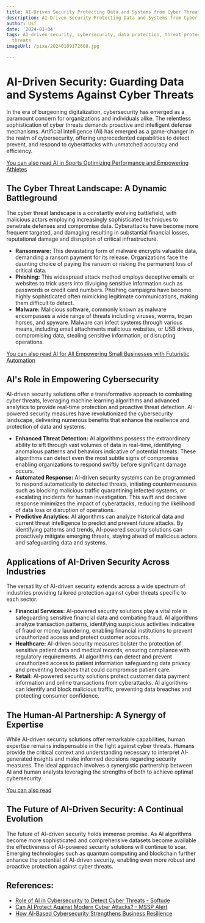 ```yaml
---
title: AI-Driven Security Protecting Data and Systems from Cyber Threats
description: AI-Driven Security Protecting Data and Systems from Cyber Threats
author: Usf
date: '2024-01-04'
tags: AI-driven security, cybersecurity, data protection, threat protection, cyber
  threats
imageUrl: /pixa/20240109172608.jpg

---
```

# AI-Driven Security: Guarding Data  and Systems Against Cyber Threats

In the era of burgeoning digitalization, cybersecurity has emerged as a paramount concern for organizations and  individuals  alike. The relentless sophistication of cyber threats demands proactive and intelligent defense  mechanisms. Artificial intelligence (AI) has emerged as a game-changer in the realm of cybersecurity, offering unprecedented capabilities to detect prevent, and respond to cyberattacks with unmatched accuracy and efficiency.

[You can also read AI in Sports Optimizing Performance and Empowering Athletes](AI%20in%20Sports%20Optimizing%20Performance%20and%20Empowering%20Athletes)


## The Cyber Threat Landscape: A Dynamic Battleground

The cyber threat landscape is a  constantly evolving  battlefield, with malicious  actors employing increasingly sophisticated  techniques to penetrate defenses and compromise data. Cyberattacks have become more frequent  targeted, and damaging resulting in substantial financial losses, reputational damage and  disruption of critical infrastructure.

* **Ransomware:** This devastating form of malware encrypts valuable data, demanding a ransom payment for  its  release. Organizations face the daunting choice of paying the  ransom or  risking the permanent loss of  critical  data.
* **Phishing:** This widespread attack method  employs deceptive emails or websites to trick  users into divulging sensitive information such as passwords or credit card  numbers. Phishing campaigns have become highly sophisticated often mimicking legitimate communications, making them difficult to detect.
* **Malware:** Malicious software, commonly known as  malware encompasses a wide range of threats including viruses, worms, trojan horses,  and spyware. Malware can infect systems through various means, including email attachments malicious websites, or USB drives, compromising data, stealing sensitive information, or  disrupting operations.

[You can also read AI for All Empowering Small Businesses with Futuristic Automation](AI%20for%20All%20Empowering%20Small%20Businesses%20with%20Futuristic%20Automation)


## AI's Role in Empowering Cybersecurity

AI-driven  security solutions offer a transformative  approach to combating cyber threats, leveraging machine learning  algorithms and advanced analytics to provide real-time protection  and proactive  threat detection. AI-powered security measures have revolutionized the cybersecurity landscape, delivering numerous benefits that enhance the resilience and protection of data and  systems.

* **Enhanced Threat Detection:** AI algorithms possess the  extraordinary  ability to sift  through  vast volumes of data in real-time, identifying anomalous patterns and behaviors indicative of potential threats. These algorithms can detect even  the most subtle signs of compromise  enabling organizations to respond swiftly before significant damage occurs.
* **Automated  Response:** AI-driven security systems can be programmed to respond automatically  to  detected threats, initiating countermeasures such  as blocking malicious traffic quarantining infected systems, or escalating incidents for human investigation. This swift and decisive response minimizes  the impact of  cyberattacks, reducing the likelihood of data loss or disruption of operations.
*  **Predictive Analytics:** AI algorithms  can analyze historical data and current threat intelligence to predict and prevent future attacks. By identifying patterns and trends, AI-powered security solutions can proactively mitigate emerging threats, staying ahead of malicious actors and safeguarding data and systems.

## Applications of AI-Driven Security  Across Industries

The versatility of AI-driven security extends across a wide  spectrum of  industries providing tailored protection against  cyber threats specific to each sector.

* **Financial Services:** AI-powered security solutions play  a  vital role in safeguarding sensitive financial data and combating fraud. AI algorithms analyze transaction patterns,  identifying suspicious activities indicative of  fraud or money laundering, enabling financial institutions to prevent unauthorized access and protect customer accounts.
* **Healthcare:** AI-driven security measures  bolster the protection of sensitive patient data and medical  records, ensuring compliance  with regulatory requirements. AI algorithms can detect and  prevent unauthorized access to  patient information safeguarding data privacy and preventing breaches that could compromise patient care.
* **Retail:** AI-powered security solutions protect  customer data payment information and online transactions from cyberattacks. AI algorithms can identify and  block malicious traffic, preventing data breaches and protecting consumer confidence.

## The Human-AI  Partnership:  A Synergy of Expertise

While AI-driven security  solutions offer remarkable capabilities, human expertise remains indispensable in the fight against cyber threats. Humans provide the critical context and understanding necessary to interpret AI-generated  insights and make informed decisions regarding security measures. The ideal approach involves a synergistic partnership between AI and human analysts leveraging the strengths of both to achieve optimal cybersecurity.

[You can also read ]()


## The  Future of AI-Driven Security: A Continual Evolution

The future of AI-driven security holds immense promise. As AI algorithms become more sophisticated and  comprehensive datasets become  available  the effectiveness of AI-powered security  solutions will continue  to soar. Emerging  technologies such as quantum  computing and blockchain further enhance the potential of  AI-driven security, enabling even more robust and proactive protection against cyber threats.

## References:
- [Role of AI in Cybersecurity to Detect Cyber Threats - Softude](https://www.softude.com/blog/role-of-ai-in-cybersecurity-to-detect-cyber-threats)
- [Can AI Protect Against Modern Cyber Attacks? - MSSP Alert](https://www.msspalert.com/news/technology-alone-cannot-protect-businesses-from-modern-cyber-attacks-study-finds)
- [How AI-Based Cybersecurity Strengthens Business Resilience](https://blogs.nvidia.com/blog/ai-cybersecurity-business-resilience/)
